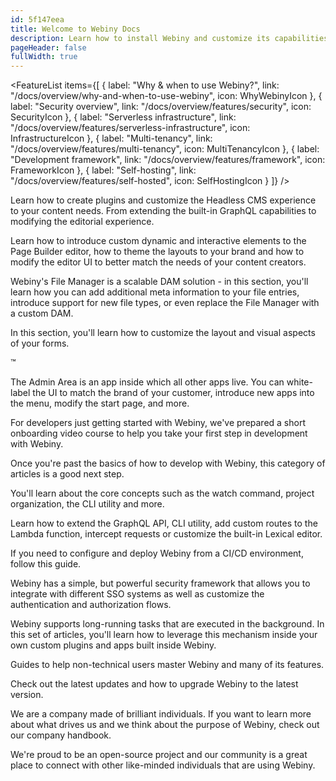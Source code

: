 ```yaml
---
id: 5f147eea
title: Welcome to Webiny Docs
description: Learn how to install Webiny and customize its capabilities as a developer.
pageHeader: false
fullWidth: true
---
```







<Hero />
<Divider />
<InstallWebinyBanner />

<FeatureList
  items={[
    {
      label: "Why & when to use Webiny?",
      link: "/docs/overview/why-and-when-to-use-webiny",
      icon: WhyWebinyIcon
    },
    {
      label: "Security overview",
      link: "/docs/overview/features/security",
      icon: SecurityIcon
    },
    {
      label: "Serverless infrastructure",
      link: "/docs/overview/features/serverless-infrastructure",
      icon: InfrastructureIcon
    },
    {
      label: "Multi-tenancy",
      link: "/docs/overview/features/multi-tenancy",
      icon: MultiTenancyIcon
    },
    {
      label: "Development framework",
      link: "/docs/overview/features/framework",
      icon: FrameworkIcon
    },
    {
      label: "Self-hosting",
      link: "/docs/overview/features/self-hosted",
      icon: SelfHostingIcon
    }
  ]}
/>

<Divider />

<Section>
  <SectionTitle
    title="Products"
    subText="Learn about how to customize and build on top of existing Webiny products."
    categoryTitle="Products"
  />
  <SectionRow>
    <SectionBox title="Headless CMS" Icon={HeadlessCmsIcon} learnMoreLink="/docs/headless-cms/overview">
      <p>
        Learn how to create plugins and customize the Headless CMS experience to your content needs. From extending the built-in GraphQL capabilities to modifying the editorial experience. 
      </p>
    </SectionBox>
    <SectionBox title="Page Builder" Icon={PageBuilderIcon} learnMoreLink="/docs/page-builder/overview">
      <p>
        Learn how to introduce custom dynamic and interactive elements to the Page Builder editor, how to theme the layouts to your brand and how to modify the editor UI to better match the needs of your content creators.
      </p>
    </SectionBox>
  </SectionRow>
  <SectionRow>
    <SectionBox title="File Manager" Icon={FileManagerIcon} learnMoreLink="/docs/file-manager/extending/customize-file-filters">
      <p>
        Webiny's File Manager is a scalable DAM solution - in this section, you'll learn how you can add additional meta information to your file entries, introduce support for new file types, or even replace the File Manager with a custom DAM. 
      </p>
    </SectionBox>
    <SectionBox title="Form Builder" Icon={FormBuilderIcon} learnMoreLink="/docs/form-builder/theming/introduction">
      <p>
        In this section, you'll learn how to customize the layout and visual aspects of your forms.
      </p>
    </SectionBox>™
    <SectionBox title="Admin Area" Icon={AdminIcon} learnMoreLink="/docs/admin-area/basics/framework">
      <p>
        The Admin Area is an app inside which all other apps live. You can white-label the UI to match the brand of your customer, introduce new apps into the menu, modify the start page, and more. 
      </p>
    </SectionBox>
  </SectionRow>
</Section>

<Divider />

<Section>
  <SectionTitle
    title="Development with Webiny"
    subText="If you're only starting your development journey with Webiny, make sure to check out these resources."
    categoryTitle="Development"
  />
  <SectionRow>
    <SectionBox title="Video training course" Icon={VideoIcon} learnMoreLink="https://www.youtube.com/playlist?list=PL9HlKSQaEuXTGvfbFiBg0u_gOhphvof2r">
      <p>
        For developers just getting started with Webiny, we've prepared a short onboarding video course to help you take your first step in development with Webiny.
      </p>
    </SectionBox>
    <SectionBox title="Core development concepts" Icon={ConceptsIcon} learnMoreLink="/docs/core-development-concepts/basics/tools-and-libraries">
      <p>
        Once you're past the basics of how to develop with Webiny, this category of articles is a good next step. 
      </p>
      <p>
        You'll learn about the core concepts such as the watch command, project organization, the CLI utility and more.
      </p>
    </SectionBox>
    <SectionBox title="Customize and extend" Icon={CustomizeIcon} learnMoreLink="/docs/core-development-concepts/extending-and-customizing/extend-graphql-api">
      <p>
        Learn how to extend the GraphQL API, CLI utility, add custom routes to the Lambda function, intercept requests or customize the built-in Lexical editor.
      </p>
    </SectionBox>
  </SectionRow>
  <SectionRow>
    <SectionBox title="CI/CD setup" Icon={CiCdIcon} learnMoreLink="/docs/core-development-concepts/ci-cd/introduction">
      <p>
        If you need to configure and deploy Webiny from a CI/CD environment, follow this guide.
      </p>
    </SectionBox>
    <SectionBox title="Security Framework" Icon={SecurityFrameworkIcon} learnMoreLink="/docs/core-development-concepts/security-framework/introduction">
      <p>
        Webiny has a simple, but powerful security framework that allows you to integrate with different SSO systems as well as customize the authentication and authorization flows. 
      </p>
    </SectionBox>
    <SectionBox title="Background tasks" Icon={BgTasksIcon} learnMoreLink="/docs/core-development-concepts/background-tasks/about-background-tasks">
      <p>
        Webiny supports long-running tasks that are executed in the background. In this set of articles, you'll learn how to leverage this mechanism inside your own custom plugins and apps built inside Webiny. 
      </p>
    </SectionBox>
  </SectionRow>
</Section>

<Divider />

<Section>
  <SectionTitle
    title="Additional resources"
    subText="Check out some of the additional resources to learn more and to engage closer with our community."
    categoryTitle="Resources"
  />
  <SectionRow>
    <SectionBox title="User guides" Icon={UserGuidesIcon} learnMoreLink="/docs/user-guides/overview">
      <p>
        Guides to help non-technical users master Webiny and many of its features.
      </p>
    </SectionBox>
    <SectionBox title="Release notes" Icon={ReleaseNotesIcon} learnMoreLink="/docs/release-notes/upgrade-webiny">
      <p>
        Check out the latest updates and how to upgrade Webiny to the latest version.
      </p>
    </SectionBox>
  </SectionRow>
  <SectionRow>
    <SectionBox title="Company handbook" Icon={CompanyHandbookIcon} learnMoreLink="/docs/handbook/company/why-webiny-exists">
      <p>
        We are a company made of brilliant individuals. If you want to learn more about what drives us and we think about the purpose of Webiny, check out our company handbook.
      </p>
    </SectionBox>
    <SectionBox title="Community" Icon={CommunityIcon} learnMoreLink="/slack">
      <p>
        We're proud to be an open-source project and our community is a great place to connect with other like-minded individuals that are using Webiny.
      </p>
    </SectionBox>
  </SectionRow>
</Section>
